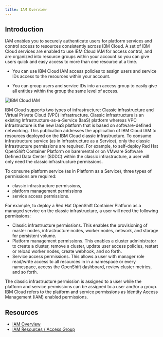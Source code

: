 ```yaml
---
title: IAM Overview
---
```



<PageDescription>

</PageDescription>

## **Introduction**

IAM enables you to securely authenticate users for platform services and control access to resources consistently across IBM Cloud. A set of IBM Cloud services are enabled to use IBM Cloud IAM for access control, and are organized into resource groups within your account so you can give users quick and easy access to more than one resource at a time. 

- You can use IBM Cloud IAM access policies to assign users and service IDs access to the resources within your account. 

- You can group users and service IDs into an access group to easily give all entities within the group the same level of access.

![IBM Cloud IAM](images/IAM.png)

IBM Cloud supports two types of infrastructure: Classic infrastructure and Virtual Private Cloud (VPC) infrastructure. Classic infrastructure is an existing Infrastructure-as-a-Service (IaaS)
platform whereas VPC infrastructure is the new IaaS platform that is based on software-defined networking. This publication addresses the application of IBM Cloud IAM to resources deployed
on the IBM Cloud classic infrastructure. To consume infrastructure service (as in Infrastructure as a Service), only the classic infrastructure permissions are required. For example, to self-deploy Red Hat OpenShift Container Platform on baremental or on VMware Software Defined Data Center (SDDC) within
the classic infrastructure, a user will only need the classic infrastructure permissions.

To consume platform service (as in Platform as a Service), three types of permissions are required:
- classic infrastructure permissions, 
- platform management permissions
- service access permissions. 

For example, to deploy a Red Hat OpenShift Container Platform as a managed service on the classic infrastructure, a user will need the following permissions:
- Classic infrastructure permissions. This enables the provisioning of master nodes, infrastructure nodes, worker nodes, network, and storage for persistent volume.
- Platform management permissions. This enables a cluster administrator to create a cluster, remove a cluster, update user access policies, restart or reload worker nodes, create webhook, and so forth.
- Service access permissions. This allows a user with manager role read/write access to all resources in in a namespace or every namespace, access the OpenShift dashboard, review cluster metrics, and so forth.

The classic infrastructure permission is assigned to a user while the platform and service permissions can be assigned to a user and/or a group. IBM Cloud refers to the platform and service permissions as Identity Access Management (IAM) enabled permissions.

## **Resources**

- [IAM Overview](https://cloud.ibm.com/docs/account?topic=account-iamoverview)
- [IAM Resources / Access Group](https://cloudnativetoolkit.dev/toolkit-resources/resource-mgmt)